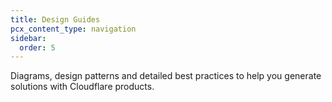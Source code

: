 ```yaml
---
title: Design Guides
pcx_content_type: navigation
sidebar:
  order: 5
---
```



<Description>

Diagrams, design patterns and detailed best practices to help you generate solutions with Cloudflare products.

</Description>

<Render file="description-of-design-guides" product="reference-architecture" /> <br />

<DirectoryListing />
